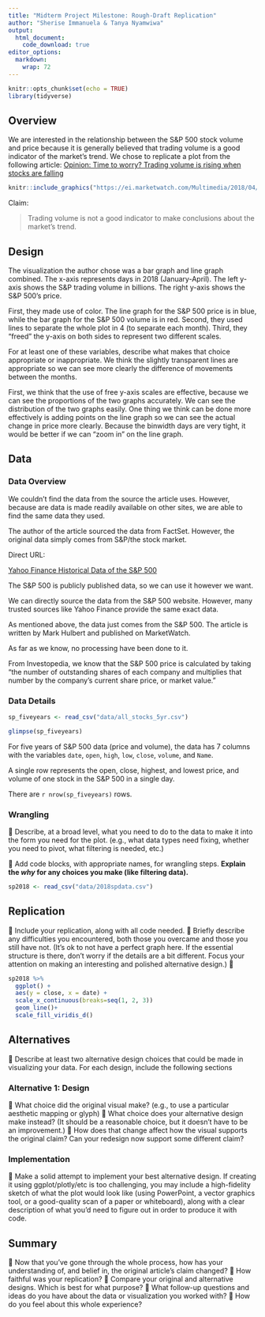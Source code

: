 ```yaml
---
title: "Midterm Project Milestone: Rough-Draft Replication"
author: "Sherise Immanuela & Tanya Nyamwiwa"
output:
  html_document:
    code_download: true
editor_options: 
  markdown: 
    wrap: 72
---
```


```r
knitr::opts_chunk$set(echo = TRUE)
library(tidyverse)
```

## Overview
We are interested in the relationship between the S&P 500 stock volume and price because it is generally believed that trading volume is a good indicator of the market's trend. We chose to replicate a plot from the following article:
[Opinion: Time to worry? Trading volume is rising when stocks are
falling](https://www.marketwatch.com/story/time-to-worry-trading-volume-is-rising-when-stocks-are-falling-2018-04-27)

```r
knitr::include_graphics("https://ei.marketwatch.com/Multimedia/2018/04/26/Photos/ZG/MW-GI064_volume_20180426124007_ZG.jpg?uuid=7ac8348a-4970-11e8-8e97-ac162d7bc1f7")
```

Claim:

> Trading volume is not a good indicator to make conclusions about the
> market's trend.

## Design

The visualization the author chose was a bar graph and
line graph combined. The x-axis represents days in 2018 (January-April). 
The left y-axis shows the S&P trading volume in billions. The right y-axis 
shows the S&P 500's price.

First, they made use of color. The line graph for the S&P 500 price is in blue, 
while the bar graph for the S&P 500 volume is in red. Second, they used lines to separate 
the whole plot in 4 (to separate each month). Third, they "freed" the y-axis on both sides to
represent two different scales.

For at least one of these variables, describe what makes that choice
appropriate or inappropriate. We think the slightly transparent lines
are appropriate so we can see more clearly the difference of movements
between the months.

First, we think that the use of free y-axis scales are effective, 
because we can see the proportions of the two graphs accurately. We can see 
the distribution of the two graphs easily. One thing we think can be done more effectively 
is adding points on the line graph so we can see the actual change in price more clearly. 
Because the binwidth days are very tight, it would be better if we can "zoom in" on
the line graph.

## Data

### Data Overview

We couldn't find the data from the source the article uses. However,
because are data is made readily available on other sites, we are able
to find the same data they used.

The author of the article sourced the data from FactSet. However, the
original data simply comes from S&P/the stock market.

Direct URL:

[Yahoo Finance Historical Data of the S&P
500](https://finance.yahoo.com/quote/%5EGSPC/history?p=%5EGSPC)

The S&P 500 is publicly published data, so we can use it however we
want.

We can directly source the data from the S&P 500 website. However, many
trusted sources like Yahoo Finance provide the same exact data.

As mentioned above, the data just comes from the S&P 500. The article is
written by Mark Hulbert and published on MarketWatch.

As far as we know, no processing have been done to it.

From Investopedia, we know that the S&P 500 price is calculated by
taking "the number of outstanding shares of each company and multiplies
that number by the company's current share price, or market value."

### Data Details

```r
sp_fiveyears <- read_csv("data/all_stocks_5yr.csv")

```

```r
glimpse(sp_fiveyears)
```

For five years of S&P 500 data (price and volume), the data has 7
columns with the variables `date`, `open`, `high`, `low`, `close`,
`volume`, and `Name`.

A single row represents the open, close, highest, and lowest price, and
volume of one stock in the S&P 500 in a single day.

There are `r nrow(sp_fiveyears)` rows.

### Wrangling

🚧 Describe, at a broad level, what you need to do to the data to make it
into the form you need for the plot. (e.g., what data types need fixing,
whether you need to pivot, what filtering is needed, etc.)

🚧 Add code blocks, with appropriate names, for wrangling steps.
**Explain the *why* for any choices you make (like filtering data).**

```r
sp2018 <- read_csv("data/2018spdata.csv")
```


## Replication

🚧 Include your replication, along with all code needed. 🚧 Briefly
describe any difficulties you encountered, both those you overcame and
those you still have not. (It's ok to not have a perfect graph here. If
the essential structure is there, don't worry if the details are a bit
different. Focus your attention on making an interesting and polished
alternative design.) 🚧

```r
sp2018 %>%
  ggplot() +
  aes(y = close, x = date) +
  scale_x_continuous(breaks=seq(1, 2, 3))
  geom_line()+
  scale_fill_viridis_d()
```

## Alternatives

🚧 Describe at least two alternative design choices that could be made in
visualizing your data. For each design, include the following sections

### Alternative 1: Design

🚧 What choice did the original visual make? (e.g., to use a particular
aesthetic mapping or glyph) 🚧 What choice does your alternative design
make instead? (It should be a reasonable choice, but it doesn't have to
be an improvement.) 🚧 How does that change affect how the visual
supports the original claim? Can your redesign now support some
different claim?

### Implementation

🚧 Make a solid attempt to implement your best alternative design. If
creating it using ggplot/plotly/etc is too challenging, you may include
a high-fidelity sketch of what the plot would look like (using
PowerPoint, a vector graphics tool, or a good-quality scan of a paper or
whiteboard), along with a clear description of what you'd need to figure
out in order to produce it with code.

## Summary

🚧 Now that you've gone through the whole process, how has your
understanding of, and belief in, the original article's claim changed? 🚧
How faithful was your replication? 🚧 Compare your original and
alternative designs. Which is best for what purpose? 🚧 What follow-up
questions and ideas do you have about the data or visualization you
worked with? 🚧 How do you feel about this whole experience?
